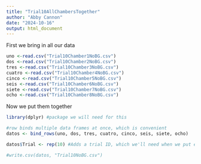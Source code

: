 ```yaml
---
title: "Trial10AllChambersTogether"
author: "Abby Cannon"
date: "2024-10-16"
output: html_document
---
```


First we bring in all our data
```r
uno <-read.csv("Trial10Chamber1NoBG.csv")
dos <-read.csv("Trial10Chamber2NoBG.csv")
tres <-read.csv("Trial10Chamber3NoBG.csv")
cuatro <-read.csv("Trial10Chamber4NoBG.csv")
cinco <-read.csv("Trial10Chamber5NoBG.csv")
seis <-read.csv("Trial10Chamber6NoBG.csv")
siete <-read.csv("Trial10Chamber7NoBG.csv")
ocho <-read.csv("Trial10Chamber8NoBG.csv")
```

Now we put them together
```r
library(dplyr) #package we will need for this

#row binds multiple data frames at once, which is convenient
datos <- bind_rows(uno, dos, tres, cuatro, cinco, seis, siete, ocho)

datos$Trial <- rep(10) #Adds a trial ID, which we'll need when we put everything together

#write.csv(datos, "Trial10NoBG.csv")
```